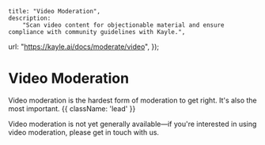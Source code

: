 
	title: "Video Moderation",
	description:
		"Scan video content for objectionable material and ensure compliance with community guidelines with Kayle.",
  url: "https://kayle.ai/docs/moderate/video",
});

# Video Moderation
		
Video moderation is the hardest form of moderation to get right. It's also the most important. {{ className: 'lead' }}

<Warn>
	Video moderation is not yet generally available—if you're interested in using video moderation, please get in touch with us.
</Warn>
